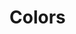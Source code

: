 

<Meta title="Colors" />

# Colors

<ColorPalette>
  <ColorItem
    title="colors.brand.lightGreen"
    subtitle="lightGreen"
    colors={[colors.brand.lightGreen]}
  />
  <ColorItem
    title="colors.brand.darkGreen"
    subtitle="darkGreen"
    colors={[colors.brand.darkGreen]}
  />
  <ColorItem
    title="colors.brand.neutralBlack"
    subtitle="neutralBlack"
    colors={[colors.brand.neutralBlack]}
  />
</ColorPalette>
